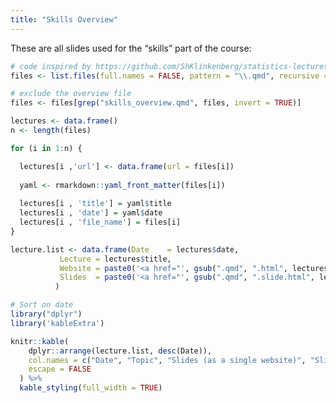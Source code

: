 ---
title: "Skills Overview"
---

These are all slides used for the "skills" part of the course:

```{r, echo=FALSE, warning=FALSE, message=FALSE}
# code inspired by https://github.com/ShKlinkenberg/statistics-lectures/blob/master/courses/SSR/2022-2023/SSR.qmd
files <- list.files(full.names = FALSE, pattern = "\\.qmd", recursive = T)

# exclude the overview file
files <- files[grep("skills_overview.qmd", files, invert = TRUE)]

lectures <- data.frame()
n <- length(files)

for (i in 1:n) {

  lectures[i ,'url'] <- data.frame(url = files[i])
  
  yaml <- rmarkdown::yaml_front_matter(files[i])
  
  lectures[i , 'title'] = yaml$title
  lectures[i , 'date'] = yaml$date
  lectures[i , 'file_name'] = files[i]
}

lecture.list <- data.frame(Date    = lectures$date, 
           Lecture = lectures$title,
           Website = paste0('<a href="', gsub(".qmd", ".html", lectures$url, fixed=TRUE), '" target="_blank" class="external">link</a>'),
           Slides  = paste0('<a href="', gsub(".qmd", ".slide.html", lectures$url, fixed=TRUE), '" target="_blank" class="external">link</a>')
          )

# Sort on date
library("dplyr")
library('kableExtra')

knitr::kable(
    dplyr::arrange(lecture.list, desc(Date)), 
    col.names = c("Date", "Topic", "Slides (as a single website)", "Slides (presentation mode)"),
    escape = FALSE
  ) %>%
  kable_styling(full_width = TRUE)
```
